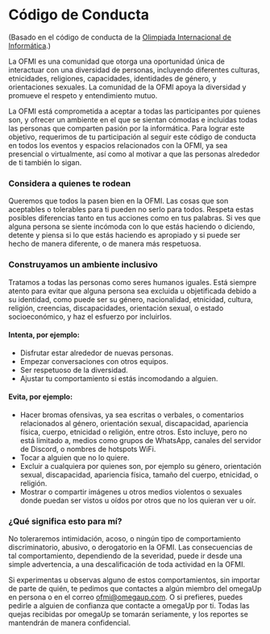 # Código de Conducta

(Basado en el código de conducta de la [Olimpiada Internacional de Informática](https://ioinformatics.org/page/code-of-conduct/50).)

La OFMI es una comunidad que otorga una oportunidad única de interactuar con una diversidad de personas, incluyendo diferentes culturas, etnicidades, religiones, capacidades, identidades de género, y orientaciones sexuales. La comunidad de la OFMI apoya la diversidad y promueve el respeto y entendimiento mutuo.

La OFMI está comprometida a aceptar a todas las participantes por quienes son, y ofrecer un ambiente en el que se sientan cómodas e incluidas todas las personas que comparten pasión por la informática. Para lograr este objetivo, requerimos de tu participación al seguir este código de conducta en todos los eventos y espacios relacionados con la OFMI, ya sea presencial o virtualmente, así como al motivar a que las personas alrededor de ti también lo sigan.

### Considera a quienes te rodean

Queremos que todos la pasen bien en la OFMI. Las cosas que son aceptables o tolerables para ti pueden no serlo para todos. Respeta estas posibles diferencias tanto en tus acciones como en tus palabras. Si ves que alguna persona se siente incómoda con lo que estás haciendo o diciendo, detente y piensa si lo que estás haciendo es apropiado y si puede ser hecho de manera diferente, o de manera más respetuosa.

### Construyamos un ambiente inclusivo

Tratamos a todas las personas como seres humanos iguales. Está siempre atento para evitar que alguna persona sea excluida u objetificada debido a su identidad, como puede ser su género, nacionalidad, etnicidad, cultura, religión, creencias, discapacidades, orientación sexual, o estado socioeconómico, y haz el esfuerzo por incluirlos.

#### Intenta, por ejemplo:

- Disfrutar estar alrededor de nuevas personas.
- Empezar conversaciones con otros equipos.
- Ser respetuoso de la diversidad.
- Ajustar tu comportamiento si estás incomodando a alguien.

#### Evita, por ejemplo:

- Hacer bromas ofensivas, ya sea escritas o verbales, o comentarios relacionados al género, orientación sexual, discapacidad, apariencia física, cuerpo, etnicidad o religión, entre otros. Esto incluye, pero no está limitado a, medios como grupos de WhatsApp, canales del servidor de Discord, o nombres de hotspots WiFi.
- Tocar a alguien que no lo quiere.
- Excluir a cualquiera por quienes son, por ejemplo su género, orientación sexual, discapacidad, apariencia física, tamaño del cuerpo, etnicidad, o religión.
- Mostrar o compartir imágenes u otros medios violentos o sexuales donde puedan ser vistos u oídos por otros que no los quieran ver u oír.

### ¿Qué significa esto para mí?

No toleraremos intimidación, acoso, o ningún tipo de comportamiento discriminatorio, abusivo, o derogatorio en la OFMI. Las consecuencias de tal comportamiento, dependiendo de la severidad, puede ir desde una simple advertencia, a una descalificación de toda actividad en la OFMI.

Si experimentas u observas alguno de estos comportamientos, sin importar de parte de quién, te pedimos que contactes a algún miembro del omegaUp en persona o en el correo [ofmi@omegaup.com](mailto:ofmi@omegaup.com). O si prefieres, puedes pedirle a alguien de confianza que contacte a omegaUp por ti. Todas las quejas recibidas por omegaUp se tomarán seriamente, y los reportes se mantendrán de manera confidencial.
